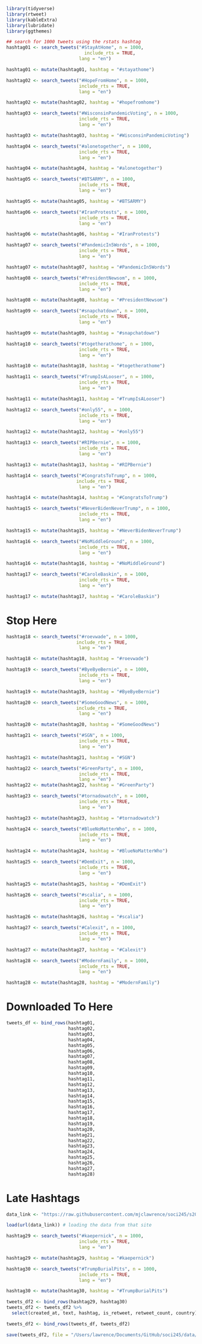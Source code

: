 ```r
library(tidyverse)
library(rtweet)
library(kableExtra)
library(lubridate)
library(ggthemes)
```


```r
## search for 1000 tweets using the rstats hashtag
hashtag01 <- search_tweets("#StayAtHome", n = 1000, 
                             include_rts = TRUE,
                           lang = "en")

hashtag01 <- mutate(hashtag01, hashtag = "#stayathome")
```

```r
hashtag02 <- search_tweets("#HopeFromHome", n = 1000,
                           include_rts = TRUE,
                           lang = "en")

hashtag02 <- mutate(hashtag02, hashtag = "#hopefromhome")
```

```r
hashtag03 <- search_tweets("#WisconsinPandemicVoting", n = 1000,
                           include_rts = TRUE,
                           lang = "en")

hashtag03 <- mutate(hashtag03, hashtag = "#WisconsinPandemicVoting")
```

```r
hashtag04 <- search_tweets("#alonetogether", n = 1000,
                           include_rts = TRUE,
                           lang = "en")

hashtag04 <- mutate(hashtag04, hashtag = "#alonetogether")

```

```r
hashtag05 <- search_tweets("#BTSARMY", n = 1000,
                           include_rts = TRUE,
                           lang = "en")

hashtag05 <- mutate(hashtag05, hashtag = "#BTSARMY")

```

```r
hashtag06 <- search_tweets("#IranProtests", n = 1000,
                           include_rts = TRUE,
                           lang = "en")

hashtag06 <- mutate(hashtag06, hashtag = "#IranProtests")
```

```r
hashtag07 <- search_tweets("#PandemicIn5Words", n = 1000,
                           include_rts = TRUE,
                           lang = "en")

hashtag07 <- mutate(hashtag07, hashtag = "#PandemicIn5Words")

```

```r
hashtag08 <- search_tweets("#PresidentNewsom", n = 1000,
                           include_rts = TRUE,
                           lang = "en")

hashtag08 <- mutate(hashtag08, hashtag = "#PresidentNewsom")

```

```r
hashtag09 <- search_tweets("#snapchatdown", n = 1000,
                           include_rts = TRUE,
                           lang = "en")

hashtag09 <- mutate(hashtag09, hashtag = "#snapchatdown")

```

```r
hashtag10 <- search_tweets("#togetherathome", n = 1000,
                           include_rts = TRUE,
                           lang = "en")

hashtag10 <- mutate(hashtag10, hashtag = "#togetherathome")

```

```r
hashtag11 <- search_tweets("#TrumpIsALooser", n = 1000,
                           include_rts = TRUE,
                           lang = "en")

hashtag11 <- mutate(hashtag11, hashtag = "#TrumpIsALooser")

```

```r
hashtag12 <- search_tweets("#only55", n = 1000,
                           include_rts = TRUE,
                           lang = "en")

hashtag12 <- mutate(hashtag12, hashtag = "#only55")

```

```r
hashtag13 <- search_tweets("#RIPBernie", n = 1000,
                           include_rts = TRUE,
                           lang = "en")

hashtag13 <- mutate(hashtag13, hashtag = "#RIPBernie")

```

```r
hashtag14 <- search_tweets("#CongratsToTrump", n = 1000,
                          include_rts = TRUE,
                           lang = "en")

hashtag14 <- mutate(hashtag14, hashtag = "#CongratsToTrump")

```

```r
hashtag15 <- search_tweets("#NeverBidenNeverTrump", n = 1000,
                           include_rts = TRUE,
                           lang = "en")

hashtag15 <- mutate(hashtag15, hashtag = "#NeverBidenNeverTrump")

```

```r
hashtag16 <- search_tweets("#NoMiddleGround", n = 1000,
                           include_rts = TRUE,
                           lang = "en")

hashtag16 <- mutate(hashtag16, hashtag = "#NoMiddleGround")

```

```r
hashtag17 <- search_tweets("#CaroleBaskin", n = 1000,
                           include_rts = TRUE,
                           lang = "en")

hashtag17 <- mutate(hashtag17, hashtag = "#CaroleBaskin")

```

# Stop Here

```r
hashtag18 <- search_tweets("#roevwade", n = 1000,
                          include_rts = TRUE,
                           lang = "en")

hashtag18 <- mutate(hashtag18, hashtag = "#roevwade")

```

```r
hashtag19 <- search_tweets("#ByeByeBernie", n = 1000,
                           include_rts = TRUE,
                           lang = "en")

hashtag19 <- mutate(hashtag19, hashtag = "#ByeByeBernie")

```

```r
hashtag20 <- search_tweets("#SomeGoodNews", n = 1000,
                          include_rts = TRUE,
                           lang = "en")

hashtag20 <- mutate(hashtag20, hashtag = "#SomeGoodNews")

```

```r
hashtag21 <- search_tweets("#SGN", n = 1000,
                           include_rts = TRUE,
                           lang = "en")

hashtag21 <- mutate(hashtag21, hashtag = "#SGN")

```

```r
hashtag22 <- search_tweets("#GreenParty", n = 1000,
                           include_rts = TRUE,
                           lang = "en")
hashtag22 <- mutate(hashtag22, hashtag = "#GreenParty")

```

```r
hashtag23 <- search_tweets("#tornadowatch", n = 1000,
                           include_rts = TRUE,
                           lang = "en")

hashtag23 <- mutate(hashtag23, hashtag = "#tornadowatch")

```

```r
hashtag24 <- search_tweets("#BlueNoMatterWho", n = 1000,
                           include_rts = TRUE,
                           lang = "en")

hashtag24 <- mutate(hashtag24, hashtag = "#BlueNoMatterWho")

```

```r
hashtag25 <- search_tweets("#DemExit", n = 1000,
                           include_rts = TRUE,
                           lang = "en")

hashtag25 <- mutate(hashtag25, hashtag = "#DemExit")

```

```r
hashtag26 <- search_tweets("#scalia", n = 1000,
                           include_rts = TRUE,
                           lang = "en")

hashtag26 <- mutate(hashtag26, hashtag = "#scalia")

```

```r
hashtag27 <- search_tweets("#Calexit", n = 1000,
                           include_rts = TRUE,
                           lang = "en")

hashtag27 <- mutate(hashtag27, hashtag = "#Calexit")

```

```r
hashtag28 <- search_tweets("#ModernFamily", n = 1000,
                           include_rts = TRUE,
                           lang = "en")

hashtag28 <- mutate(hashtag28, hashtag = "#ModernFamily")

```

# Downloaded To Here


```r
tweets_df <- bind_rows(hashtag01, 
                       hashtag02, 
                       hashtag03, 
                       hashtag04, 
                       hashtag05, 
                       hashtag06, 
                       hashtag07, 
                       hashtag08, 
                       hashtag09, 
                       hashtag10, 
                       hashtag11, 
                       hashtag12, 
                       hashtag13, 
                       hashtag14, 
                       hashtag15, 
                       hashtag16, 
                       hashtag17, 
                       hashtag18, 
                       hashtag19, 
                       hashtag20, 
                       hashtag21, 
                       hashtag22, 
                       hashtag23, 
                       hashtag24, 
                       hashtag25, 
                       hashtag26, 
                       hashtag27, 
                       hashtag28)
```



# Late Hashtags

```r
data_link <- "https://raw.githubusercontent.com/mjclawrence/soci245/s20/data/tweets_df.Rda" # where the data is posted

load(url(data_link)) # loading the data from that site
```


```r
hashtag29 <- search_tweets("#kaepernick", n = 1000,
                           include_rts = TRUE,
                           lang = "en")

hashtag29 <- mutate(hashtag29, hashtag = "#kaepernick")

```

```r
hashtag30 <- search_tweets("#TrumpBurialPits", n = 1000,
                           include_rts = TRUE,
                           lang = "en")

hashtag30 <- mutate(hashtag30, hashtag = "#TrumpBurialPits")

```

```r
tweets_df2 <- bind_rows(hashtag29, hashtag30)
tweets_df2 <- tweets_df2 %>%
  select(created_at, text, hashtag, is_retweet, retweet_count, country)

tweets_df2 <- bind_rows(tweets_df, tweets_df2)

save(tweets_df2, file = "/Users/lawrence/Documents/GitHub/soci245/data/tweets_df2.Rda")
```